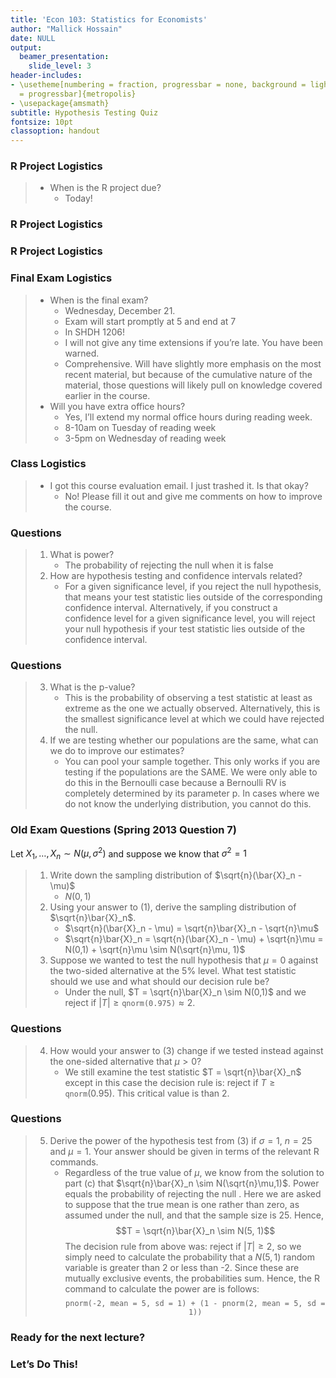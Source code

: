 ```yaml
---
title: 'Econ 103: Statistics for Economists'
author: "Mallick Hossain"
date: NULL
output:
  beamer_presentation:
    slide_level: 3
header-includes:
- \usetheme[numbering = fraction, progressbar = none, background = light, sectionpage
  = progressbar]{metropolis}
- \usepackage{amsmath}
subtitle: Hypothesis Testing Quiz
fontsize: 10pt
classoption: handout
---
```


### R Project Logistics
> * When is the R project due?
>     + Today!

### R Project Logistics
\centering
\includegraphics[scale = 0.5]{chuckNorris}

### R Project Logistics
\centering
\includegraphics[scale = 1.2]{youreAwesome}

### Final Exam Logistics
> * When is the final exam?
>     + Wednesday, December 21.
>     + Exam will start promptly at 5 and end at 7
>     + In SHDH 1206!
>     + I will not give any time extensions if you're late. You have been warned.
>     + Comprehensive. Will have slightly more emphasis on the most recent material, but because of the cumulative nature of the material, those questions will likely pull on knowledge covered earlier in the course. 
> * Will you have extra office hours? 
>     + Yes, I'll extend my normal office hours during reading week.
>     + 8-10am on Tuesday of reading week 
>     + 3-5pm on Wednesday of reading week

### Class Logistics
> * I got this course evaluation email. I just trashed it. Is that okay?
>     + No! Please fill it out and give me comments on how to improve the course. 

### Questions
> 1. What is power?
>     + The probability of rejecting the null when it is false
> 2. How are hypothesis testing and confidence intervals related?
>     + For a given significance level, if you reject the null hypothesis, that means your test statistic lies outside of the corresponding confidence interval. Alternatively, if you construct a confidence level for a given significance level, you will reject your null hypothesis if your test statistic lies outside of the confidence interval.

### Questions
> 3. What is the p-value?
>     + This is the probability of observing a test statistic at least as extreme as the one we actually observed. Alternatively, this is the smallest significance level at which we could have rejected the null.
> 4. If we are testing whether our populations are the same, what can we do to improve our estimates?
>     + You can pool your sample together. This only works if you are testing if the populations are the SAME. We were only able to do this in the Bernoulli case because a Bernoulli RV is completely determined by its parameter p. In cases where we do not know the underlying distribution, you cannot do this.

### Old Exam Questions (Spring 2013 Question 7)
Let $X_1, \ldots, X_n \sim N(\mu, \sigma^2)$ and suppose we know that $\sigma^2 = 1$

> 1. Write down the sampling distribution of $\sqrt{n}(\bar{X}_n - \mu)$
>     + $N(0, 1)$
> 2. Using your answer to (1), derive the sampling distribution of  $\sqrt{n}\bar{X}_n$.
>     + $\sqrt{n}(\bar{X}_n - \mu) = \sqrt{n}\bar{X}_n - \sqrt{n}\mu$
>     +	$\sqrt{n}\bar{X}_n  = \sqrt{n}(\bar{X}_n - \mu) + \sqrt{n}\mu = N(0,1) + \sqrt{n}\mu \sim N(\sqrt{n}\mu, 1)$
> 3. Suppose we wanted to test the null hypothesis that $\mu = 0$ against the two-sided alternative at the $5\%$ level. What test statistic should we use and what should our decision rule be?
>     + Under the null, $T = \sqrt{n}\bar{X}_n \sim N(0,1)$ and we reject if $|T|\geq \texttt{qnorm(0.975)} \approx 2$.

### Questions
> 4. How would your answer to (3) change if we tested instead against the one-sided alternative that $\mu >0$?
>     + We still examine the test statistic $T = \sqrt{n}\bar{X}_n$ except in this case the decision rule is: reject if $T\geq \texttt{qnorm}(0.95)$. This critical value is \emph{less} than 2.

### Questions
> 5. Derive the power of the hypothesis test from (3) if $\sigma=1$, $n = 25$ and $\mu = 1$. Your answer should be given in terms of the relevant R commands.
>     + Regardless of the true value of $\mu$, we know from the solution to part (c) that $\sqrt{n}\bar{X}_n \sim N(\sqrt{n}\mu,1)$. Power equals the probability of rejecting the null \emph{when it is false}. Here we are asked to suppose that the true mean is one rather than zero, as assumed under the null, and that the sample size is 25. Hence,
 			$$T = \sqrt{n}\bar{X}_n \sim N(5, 1)$$
 			The decision rule from above was: reject if $|T|\geq 2$, so we simply need to calculate the probability that a $N(5,1)$ random variable is greater than 2 or less than -2. Since these are mutually exclusive events, the probabilities sum. Hence, the R command to calculate the power are is follows:
 			$$\texttt{pnorm(-2, mean = 5, sd = 1) + (1 - pnorm(2, mean = 5, sd = 1))}$$

### Ready for the next lecture?

### Let's Do This!
\centering
\includegraphics[scale = 0.5]{letsDoThis9}
